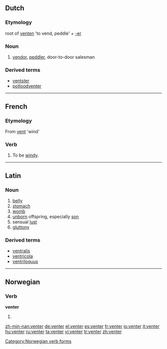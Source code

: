 ==Dutch==

===Etymology===
root of [[venten]] 'to vend, peddle' + [[-er]]

===Noun===
{{nl-noun|venters|ventertje}}

# [[vendor]], [[peddler]], door-to-door salesman

===Derived terms===
* [[ventster]] {{f}}
* [[potloodventer]] {{m}}

----

==French==

===Etymology===
From [[vent]] 'wind'

===Verb===
{{fr-verb|venter}}

# {{impersonal|weather|lang=fr}} To be [[windy]].

----

==Latin==

===Noun===
{{la-noun|venter|ventris|ventris|m|third}}

# [[belly]]
# [[stomach]]
# [[womb]]
# [[unborn]] offspring, especially [[son]]
# sensual [[lust]]
# [[gluttony]]

===Derived terms===
* [[ventralis]]
* [[ventricola]]
* [[ventriloquus]]

----

==Norwegian==

===Verb===
'''venter'''

# {{form of|present tense|vente|lang=Norwegian}}

[[Category:Norwegian verb forms]]

[[zh-min-nan:venter]]
[[de:venter]]
[[el:venter]]
[[es:venter]]
[[fr:venter]]
[[io:venter]]
[[it:venter]]
[[hu:venter]]
[[ru:venter]]
[[ta:venter]]
[[vi:venter]]
[[tr:venter]]
[[zh:venter]]